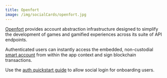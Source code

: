 ```yaml
---
title: Openfort
image: /img/socialCards/openfort.jpg
---
```


[Openfort](https://openfort.xyz) provides account abstraction infrastructure designed to simplify 
the development of games and gamified experiences across its suite of API endpoints. 

Authenticated users can instantly access the embedded, non-custodial [smart account](https://www.openfort.xyz/docs/security#smart-contract-accounts) from within the app context and sign blockchain transactions.

Use the [auth quickstart guide](https://www.openfort.xyz/docs/guides/getting-started) to allow 
social login for onboarding users.
